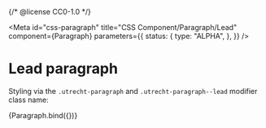 {/* @license CC0-1.0 */}


<Meta
  id="css-paragraph"
  title="CSS Component/Paragraph/Lead"
  component={Paragraph}
  parameters={{
    status: {
      type: "ALPHA",
    },
  }}
/>

# Lead paragraph

Styling via the `.utrecht-paragraph` and `.utrecht-paragraph--lead` modifier class name:

<Canvas>
  <Story
    name="Lead"
    args={{
      ...exampleArgs,
      lead: true,
    }}
  >
    {Paragraph.bind({})}
  </Story>
</Canvas>
